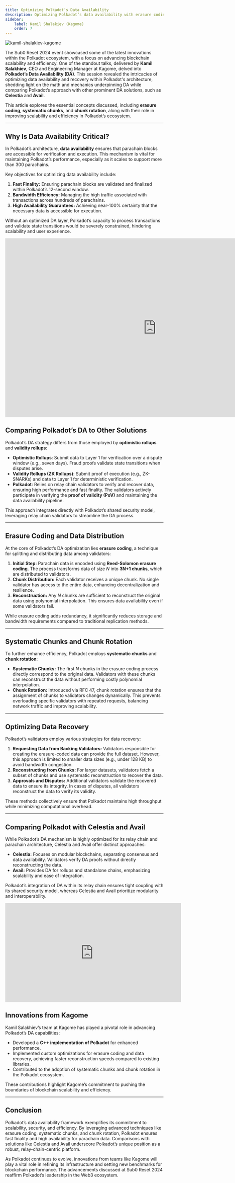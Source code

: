 ```yaml
---
title: Optimizing Polkadot’s Data Availability
description: Optimizing Polkadot’s data availability with erasure coding, systematic chunks, and chunk rotation for scalability and efficiency.
sidebar:
    label: Kamil Shalakiev (Kagome)
    order: 7
---
```



<Image src={coverImage} alt="kamil-shalakiev-kagome" />

The Sub0 Reset 2024 event showcased some of the latest innovations within the Polkadot ecosystem, with a focus on advancing blockchain scalability and efficiency. One of the standout talks, delivered by **Kamil Salakhiev**, CEO and Engineering Manager at Kagome, delved into **Polkadot’s Data Availability (DA)**. This session revealed the intricacies of optimizing data availability and recovery within Polkadot's architecture, shedding light on the math and mechanics underpinning DA while comparing Polkadot’s approach with other prominent DA solutions, such as **Celestia** and **Avail**.

This article explores the essential concepts discussed, including **erasure coding**, **systematic chunks**, and **chunk rotation**, along with their role in improving scalability and efficiency in Polkadot’s ecosystem.

---

## Why Is Data Availability Critical?

In Polkadot’s architecture, **data availability** ensures that parachain blocks are accessible for verification and execution. This mechanism is vital for maintaining Polkadot’s performance, especially as it scales to support more than 300 parachains.

Key objectives for optimizing data availability include:
1. **Fast Finality:** Ensuring parachain blocks are validated and finalized within Polkadot’s 12-second window.
2. **Bandwidth Efficiency:** Managing the high traffic associated with transactions across hundreds of parachains.
3. **High Availability Guarantees:** Achieving near-100% certainty that the necessary data is accessible for execution.

Without an optimized DA layer, Polkadot’s capacity to process transactions and validate state transitions would be severely constrained, hindering scalability and user experience.

<iframe src="https://docs.google.com/presentation/d/e/2PACX-1vSnZs_GAH1WUh6BIREjVISaQuAkLdo1iPb5BS5Cu8ramxyLEcq_3IA5fK2RCy4G7c6CltUlohvMF9sB/embed?start=false&loop=false&delayms=3000" frameborder="0" width="960" height="569" allowfullscreen="true" mozallowfullscreen="true" webkitallowfullscreen="true"></iframe>


## Comparing Polkadot’s DA to Other Solutions

Polkadot’s DA strategy differs from those employed by **optimistic rollups** and **validity rollups**:
- **Optimistic Rollups**: Submit data to Layer 1 for verification over a dispute window (e.g., seven days). Fraud proofs validate state transitions when disputes arise.
- **Validity Rollups (ZK Rollups)**: Submit proof of execution (e.g., ZK-SNARKs) and data to Layer 1 for deterministic verification.
- **Polkadot**: Relies on relay chain validators to verify and recover data, ensuring high performance and fast finality. The validators actively participate in verifying the **proof of validity (PoV)** and maintaining the data availability pipeline.

This approach integrates directly with Polkadot’s shared security model, leveraging relay chain validators to streamline the DA process.

---

## Erasure Coding and Data Distribution

At the core of Polkadot’s DA optimization lies **erasure coding**, a technique for splitting and distributing data among validators:
1. **Initial Step:** Parachain data is encoded using **Reed-Solomon erasure coding**. The process transforms data of size *N* into **3N+1 chunks**, which are distributed to validators.
2. **Chunk Distribution:** Each validator receives a unique chunk. No single validator has access to the entire data, enhancing decentralization and resilience.
3. **Reconstruction:** Any *N* chunks are sufficient to reconstruct the original data using polynomial interpolation. This ensures data availability even if some validators fail.

While erasure coding adds redundancy, it significantly reduces storage and bandwidth requirements compared to traditional replication methods.

---

## Systematic Chunks and Chunk Rotation

To further enhance efficiency, Polkadot employs **systematic chunks** and **chunk rotation**:
- **Systematic Chunks:** The first *N* chunks in the erasure coding process directly correspond to the original data. Validators with these chunks can reconstruct the data without performing costly polynomial interpolation.
- **Chunk Rotation:** Introduced via RFC 47, chunk rotation ensures that the assignment of chunks to validators changes dynamically. This prevents overloading specific validators with repeated requests, balancing network traffic and improving scalability.

---

## Optimizing Data Recovery

Polkadot’s validators employ various strategies for data recovery:
1. **Requesting Data from Backing Validators:** Validators responsible for creating the erasure-coded data can provide the full dataset. However, this approach is limited to smaller data sizes (e.g., under 128 KB) to avoid bandwidth congestion.
2. **Reconstructing from Chunks:** For larger datasets, validators fetch a subset of chunks and use systematic reconstruction to recover the data.
3. **Approvals and Disputes:** Additional validators validate the recovered data to ensure its integrity. In cases of disputes, all validators reconstruct the data to verify its validity.

These methods collectively ensure that Polkadot maintains high throughput while minimizing computational overhead.

---

## Comparing Polkadot with Celestia and Avail

While Polkadot’s DA mechanism is highly optimized for its relay chain and parachain architecture, Celestia and Avail offer distinct approaches:
- **Celestia:** Focuses on modular blockchains, separating consensus and data availability. Validators verify DA proofs without directly reconstructing the data.
- **Avail:** Provides DA for rollups and standalone chains, emphasizing scalability and ease of integration.

Polkadot’s integration of DA within its relay chain ensures tight coupling with its shared security model, whereas Celestia and Avail prioritize modularity and interoperability.

<iframe width="560" height="315" src="https://www.youtube.com/embed/dsI7JS447AY?si=7Q5jgMejrHoG2eNk" title="YouTube video player" frameborder="0" allow="accelerometer; autoplay; clipboard-write; encrypted-media; gyroscope; picture-in-picture; web-share" referrerpolicy="strict-origin-when-cross-origin" allowfullscreen></iframe>

## Innovations from Kagome

Kamil Salakhiev’s team at Kagome has played a pivotal role in advancing Polkadot’s DA capabilities:
- Developed a **C++ implementation of Polkadot** for enhanced performance.
- Implemented custom optimizations for erasure coding and data recovery, achieving faster reconstruction speeds compared to existing libraries.
- Contributed to the adoption of systematic chunks and chunk rotation in the Polkadot ecosystem.

These contributions highlight Kagome’s commitment to pushing the boundaries of blockchain scalability and efficiency.

---

## Conclusion

Polkadot’s data availability framework exemplifies its commitment to scalability, security, and efficiency. By leveraging advanced techniques like erasure coding, systematic chunks, and chunk rotation, Polkadot ensures fast finality and high availability for parachain data. Comparisons with solutions like Celestia and Avail underscore Polkadot’s unique position as a robust, relay-chain-centric platform.

As Polkadot continues to evolve, innovations from teams like Kagome will play a vital role in refining its infrastructure and setting new benchmarks for blockchain performance. The advancements discussed at Sub0 Reset 2024 reaffirm Polkadot’s leadership in the Web3 ecosystem.

